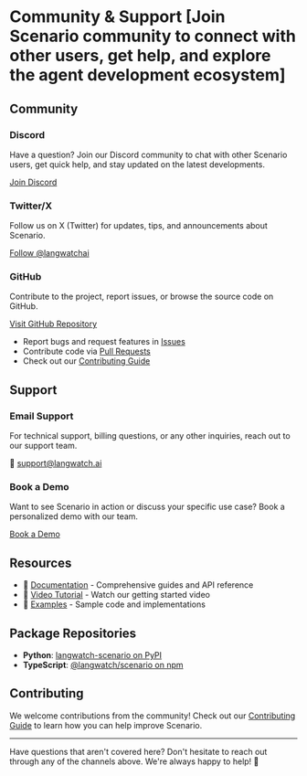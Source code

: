 # Community & Support [Join Scenario community to connect with other users, get help, and explore the agent development ecosystem]

## Community

### Discord

Have a question? Join our Discord community to chat with other Scenario users, get quick help, and stay updated on the latest developments.

[Join Discord](https://discord.gg/kT4PhDS2gH)

### Twitter/X
Follow us on X (Twitter) for updates, tips, and announcements about Scenario.

[Follow @langwatchai](https://twitter.com/intent/follow?screen_name=langwatchai)

### GitHub
Contribute to the project, report issues, or browse the source code on GitHub.

[Visit GitHub Repository](https://github.com/langwatch/scenario)
- Report bugs and request features in [Issues](https://github.com/langwatch/scenario/issues)
- Contribute code via [Pull Requests](https://github.com/langwatch/scenario/pulls)
- Check out our [Contributing Guide](https://github.com/langwatch/scenario/blob/main/CONTRIBUTING.md)

## Support

### Email Support
For technical support, billing questions, or any other inquiries, reach out to our support team.

📧 [support@langwatch.ai](mailto:support@langwatch.ai)

### Book a Demo
Want to see Scenario in action or discuss your specific use case? Book a personalized demo with our team.

[Book a Demo](https://meetings-eu1.hubspot.com/manouk-draisma)

## Resources

- 📖 [Documentation](/) - Comprehensive guides and API reference
- 🎥 [Video Tutorial](https://www.youtube.com/watch?v=f8NLpkY0Av4) - Watch our getting started video
- 💾 [Examples](https://github.com/langwatch/scenario/tree/main/examples) - Sample code and implementations

## Package Repositories

- **Python**: [langwatch-scenario on PyPI](https://pypi.python.org/pypi/langwatch-scenario)
- **TypeScript**: [@langwatch/scenario on npm](https://www.npmjs.com/package/@langwatch/scenario)

## Contributing

We welcome contributions from the community! Check out our [Contributing Guide](https://github.com/langwatch/scenario/blob/main/CONTRIBUTING.md) to learn how you can help improve Scenario.

---

Have questions that aren't covered here? Don't hesitate to reach out through any of the channels above. We're always happy to help! 🚀